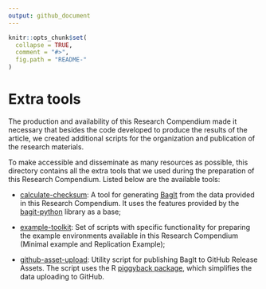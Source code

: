 ```yaml
---
output: github_document
---
```


<!-- README.md is generated from README.Rmd. Please edit that file -->

```r
knitr::opts_chunk$set(
  collapse = TRUE,
  comment = "#>",
  fig.path = "README-"
)
```

# Extra tools

The production and availability of this Research Compendium made it necessary that besides the code developed to produce the results of the article, we created additional scripts for the organization and publication of the research materials.

To make accessible and disseminate as many resources as possible, this directory contains all the extra tools that we used during the preparation of this Research Compendium. Listed below are the available tools:

- [calculate-checksum](calculate-checksum/): A tool for generating [BagIt](https://en.wikipedia.org/wiki/BagIt) from the data provided in this Research Compendium. It uses the features provided by the [bagit-python](https://libraryofcongress.github.io/bagit-python/) library as a base;

- [example-toolkit](example-toolkit/): Set of scripts with specific functionality for preparing the example environments available in this Research Compendium (Minimal example and Replication Example);

- [github-asset-upload](github-asset-upload/): Utility script for publishing BagIt to GitHub Release Assets. The script uses the R [piggyback package](https://cran.r-project.org/package=piggyback), which simplifies the data uploading to GitHub.
